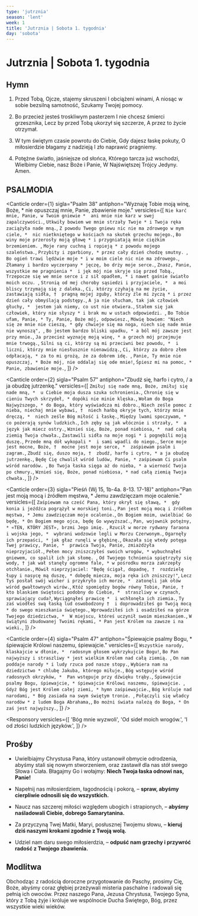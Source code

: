 ```yaml
---
type: 'jutrznia'
season: 'lent'
week: 1
title: 'Jutrznia | Sobota 1. tygodnia'
day: 'sobota'
---
```


# Jutrznia | Sobota 1. tygodnia

<OpeningVersicle />

## Hymn

1. Przed Tobą, Ojcze, stajemy skruszeni
   I obciążeni winami,
   A niosąc w sobie bezsilną samotność,
   Szukamy Twojej pomocy.

2. Bo przecież jesteś troskliwym pasterzem
   I nie chcesz śmierci grzesznika,
   Lecz by przed Tobą ukorzył się szczerze,
   A przez to życie otrzymał.

3. W tym świętym czasie powrotu do Ciebie,
   Gdy dajesz łaskę pokuty,
   O miłosierdzie błagamy z nadzieją
   I zło naprawić pragniemy.

4. Potężne światło, jaśniejsze od słońca,
   Którego tarcza już wschodzi,
   Wielbimy Ciebie, nasz Boże i Panie,
   W Najświętszej Trójcy Jedyny. Amen.

## PSALMODIA

<Canticle
  order={1}
  sigla="Psalm 38"
  antiphon="Wyznaję Tobie moją winę, Boże, * nie opuszczaj mnie, Panie, zbawienie moje."
  versicles={[
    `Nie karć mnie, Panie, w Twoim gniewie * 
ani mnie nie karz w swej zapalczywości.`,
    `Utkwiły bowiem we mnie strzały Twoje *
i Twoja ręka zaciążyła nade mną.`,
    `Z powodu Twego gniewu nic nie ma zdrowego w mym ciele, * 
nic nietkniętego w kościach na skutek grzechu mojego.`,
    `Bo winy moje przerosły moją głowę *
i przygniatają mnie ciężkim brzemieniem. `,
    `Moje rany cuchną i ropieją *
z powodu mojego szaleństwa.`,
    `Przybity i zgarbiony, *
przez cały dzień chodzę smutny. `,
    `Bo ogień trawi lędźwie moje *
i w moim ciele nic nie ma zdrowego.`,
    `Złamany i bardzo wyczerpany *
jęczę, bo drży moje serce.`,
    `Znasz, Panie, wszystkie me pragnienia * 
i jęk mój nie skryje się przed Tobą.`,
    `Trzepocze się we mnie serce i z sił opadłem, *
i nawet gaśnie światło moich oczu. `,
    `Stronią od mej choroby sąsiedzi i przyjaciele, * 
a moi bliscy trzymają się z daleka.`,
    `Ci, którzy czyhają na me życie, zastawiają sidła, † 
pragną mojej zguby, którzy źle mi życzą *
i przez dzień cały obmyślają podstępy.`,
    `A ja nie słucham, tak jak człowiek głuchy, * 
jestem jak niemy, co ust nie otwiera.`,
    `Stałem się jak człowiek, który nie słyszy *
i brak mu w ustach odpowiedzi. `,
    `Bo Tobie ufam, Panie, *
Ty, Panie, Boże mój, odpowiesz.`,
    `Mówię bowiem: "Niech się ze mnie nie cieszą, *
gdy chwieje się ma noga, niech się nade mnie nie wynoszą", `,
    `Bo jestem bardzo bliski upadku, *
a ból mój zawsze jest przy mnie.`,
    `Ja przecież wyznaję moją winę, *
a grzech mój przejmuje mnie trwogą.`,
    `Silni są ci, którzy są mi przeciwni bez powodu, * 
i liczni, którzy mnie niesłusznie nienawidzą.`,
    `Ci, którzy za dobro złem odpłacają, *
za to mi grożą, że za dobrem idę. `,
    `Panie, Ty mnie nie opuszczaj, *
Boże mój, nie oddalaj się ode mnie!`,
    `Śpiesz mi na pomoc, *
Panie, zbawienie moje.`,
  ]}
/>

<Canticle
  order={2}
  sigla="Psalm 57"
  antiphon="Zbudź się, harfo i cytro, / a ja obudzę jutrzenkę."
  versicles={[
    `Zmiłuj się nade mną, Boże, zmiłuj się nade mną, * 
u Ciebie moja dusza szuka schronienia.`,
    `Chronię się w cieniu Twych skrzydeł, *
dopóki nie minie klęska.`,
    `Wołam do Boga Najwyższego, *
do Boga, który wyświadcza mi dobro.`,
    `Niech ześle pomoc z nieba, niechaj mnie wybawi, † 
niech hańbą okryje tych, którzy mnie dręczą, * 
niech ześle Bóg miłość i łaskę.`,
    `Między lwami spoczywam, * 
co pożerają synów ludzkich.`,
    `Ich zęby są jak włócznie i strzały, * 
a język jak miecz ostry.`,
    `Wznieś się, Boże, ponad niebiosa, * 
nad całą ziemią Twoja chwała.`,
    `Zastawili sidła na moje nogi *
i pognębili moją duszę.`,
    `Przede mną dół wykopali * 
i sami wpadli do niego.`,
    `Serce moje jest mocne, Boże, † 
mocne jest moje serce, * 
zaśpiewam psalm i zagram.`,
    `Zbudź się, duszo moja, † 
zbudź, harfo i cytro, *
a ja obudzę jutrzenkę.`,
    `Będę Cię chwalił wśród ludów, Panie, *
zaśpiewam Ci psalm wśród narodów. `,
    `Bo Twoja łaska sięga aż do nieba, *
a wierność Twoja po chmury.`,
    `Wznieś się, Boże, ponad niebiosa, *
nad całą ziemią Twoja chwała.`,
  ]}
/>

<Canticle
  order={3}
  sigla="Pieśń (Wj 15, 1b-4a. 8-13. 17-18)"
  antiphon="Pan jest moją mocą i źródłem męstwa, * Jemu zawdzięczam moje ocalenie."
  versicles={[
    `Zaśpiewam na cześć Pana, który okrył się sławą, * 
gdy konia i jeźdźca pogrążył w morskiej toni.`,
    `Pan jest moją mocą i źródłem męstwa, *
Jemu zawdzięczam moje ocalenie.`,
    `On Bogiem moim, uwielbiać Go będę, *
On Bogiem mego ojca, będę Go wywyższać.`,
    `Pan, wojownik potężny, *
«TEN, KTÓRY JEST», brzmi Jego imię. `,
    `Rzucił w morze rydwany faraona i wojska jego, * 
wybrani wodzowie legli w Morzu Czerwonym.`,
    `Ogarnęły ich przepaści, *
jak głaz runęli w głębinę.`,
    `Okazała się wtedy potęga Twej prawicy, Panie, * 
prawica Twoja, Panie, zmiażdżyła nieprzyjaciół.`,
    `Pełen mocy zniszczyłeś swoich wrogów, *
wybuchnąłeś gniewem, co spalił ich jak słomę. `,
    `Od Twojego tchnienia spiętrzyły się wody, †
jak wał stanęły ogromne fale, *
w pośrodku morza zakrzepły otchłanie.`,
    `Mówił nieprzyjaciel: "Będę ścigał, dopadnę, † 
rozdzielę łupy i nasycę mą duszę, *
dobędę miecza, moja ręka ich zniszczy!"`,
    `Lecz Tyś posłał swój wicher i przykryło ich morze, * 
zatonęli jak ołów wśród gwałtownych wirów.`,
    `Któż spomiędzy bogów równy Tobie, Panie, † 
kto blaskiem świętości podobny do Ciebie, * 
straszliwy w czynach, sprawiający cuda?`,
    `Wyciągnąłeś prawicę * 
i wchłonęła ich ziemia.`,
    `Ty zaś wiodłeś swą łaską lud oswobodzony † 
i doprowadziłeś go Twoją mocą *
do swego mieszkania świętego.`,
    `Wprowadziłeś ich i osadziłeś na górze Twojego dziedzictwa, * 
W miejscu, któreś uczynił swoim mieszkaniem.`,
    `W świątyni zbudowanej Twoimi rękami, *
Pan jest Królem na zawsze i na wieki.`,
  ]}
/>

<Canticle
  order={4}
  sigla="Psalm 47"
  antiphon="Śpiewajcie psalmy Bogu, * śpiewajcie Królowi naszemu, śpiewajcie."
  versicles={[
    `Wszystkie narody, klaskajcie w dłonie, * 
radosnym głosem wykrzykujcie Bogu!`,
    `Bo Pan najwyższy i straszliwy *
jest wielkim Królem nad całą ziemią. `,
    `On nam poddaje narody *
i ludy rzuca pod nasze stopy.`,
    `Wybiera nam na dziedzictwo *
chlubę Jakuba, którego miłuje.`,
    `Bóg wstępuje wśród radosnych okrzyków, * 
Pan wstępuje przy dźwięku trąby.`,
    `Śpiewajcie psalmy Bogu, śpiewajcie, *
śpiewajcie Królowi naszemu, śpiewajcie. `,
    `Gdyż Bóg jest Królem całej ziemi, *
hymn zaśpiewajcie.`,
    `Bóg króluje nad narodami, *
Bóg zasiada na swym świętym tronie. `,
    `Połączyli się władcy narodów *
z ludem Boga Abrahama,`,
    `Bo możni świata należą do Boga, *
On zaś jest najwyższy.`,
  ]}
/>

<Passage
  sigla="Iz 1, 16-18"
  passage="Obmyjcie się, bądźcie czyści. Usuńcie zło waszych uczynków sprzed moich oczu, przestańcie czynić zło. Zaprawiajcie się w dobrym. Troszczcie się o sprawiedliwość, wspomagajcie uciśnionego, oddajcie słuszność sierocie, stawajcie w obronie wdowy. Przyjdźcie, mówi Pan, i spór ze Mną wiedźcie. Choćby wasze grzechy były jak szkarłat, jak śnieg wybieleją; choćby czerwone jak purpura, staną się jak biała wełna."
/>

<Responsory
  versicles={[
    'Bóg mnie wyzwoli',
    'Od sideł moich wrogów.',
    'I od złości ludzkich języków.',
  ]}
/>

<Benedictus antiphon="Pan mówi: * Módlcie się za tych, którzy was prześladują i oczerniają, / abyście przez to się stali synami / Ojca waszego, który jest w niebie." />

## Prośby

- Uwielbiajmy Chrystusa Pana, który ustanowił obmycie odrodzenia, abyśmy stali się nowym stworzeniem, oraz zastawił dla nas stół swego Słowa i Ciała. Błagajmy Go i wołajmy: **Niech Twoja łaska odnowi nas, Panie!**

- Napełnij nas miłosierdziem, łagodnością i pokorą, – **spraw, abyśmy cierpliwie odnosili się do wszystkich.**

- Naucz nas szczerej miłości względem ubogich i strapionych, – **abyśmy naśladowali Ciebie, dobrego Samarytanina.**

- Za przyczyną Twej Matki, Maryi, posłusznej Twojemu słowu, – **kieruj dziś naszymi krokami zgodnie z Twoją wolą.**

- Udziel nam daru swego miłosierdzia, – **odpuść nam grzechy i przywróć radość z Twojego zbawienia.**

<CustomIntercessions type="lauds" />

<KyrieEleison />

<LordsPrayer />

## Modlitwa

Obchodząc z radością doroczne przygotowanie do Paschy, prosimy Cię, Boże, abyśmy coraz głębiej przeżywali misteria paschalne i radowali się pełnią ich owoców. Przez naszego Pana, Jezusa Chrystusa, Twojego Syna, który z Tobą żyje i króluje we wspólnocie Ducha Świętego, Bóg, przez wszystkie wieki wieków.

<Amen />

<BlessingAndConcludingVersicle />
